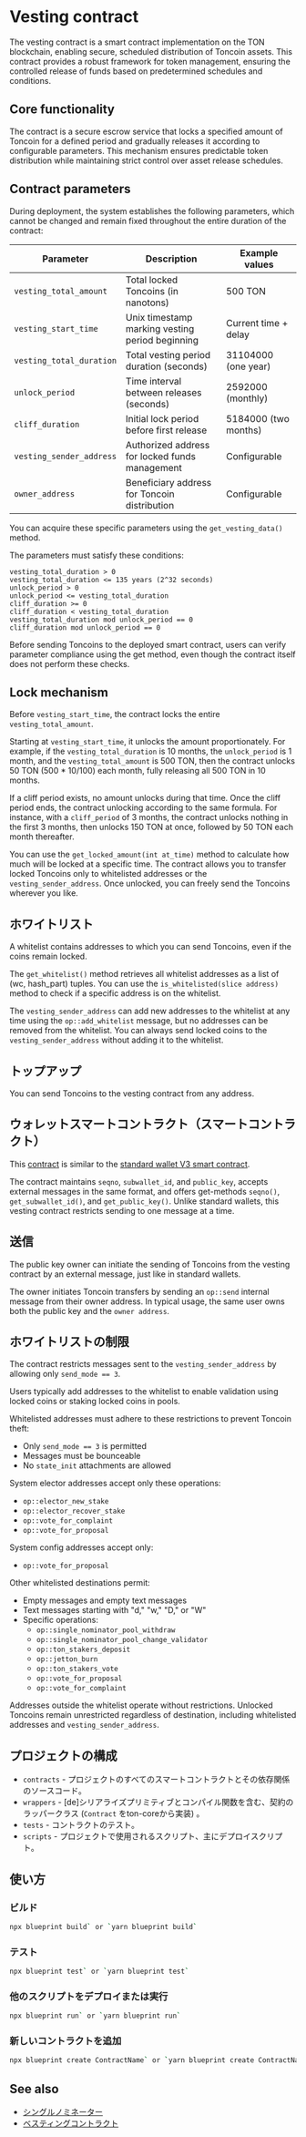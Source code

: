 
# Vesting contract

The vesting contract is a smart contract implementation on the TON blockchain, enabling secure, scheduled distribution of Toncoin assets. This contract provides a robust framework for token management, ensuring the controlled release of funds based on predetermined schedules and conditions.

## Core functionality

The contract is a secure escrow service that locks a specified amount of Toncoin for a defined period and gradually releases it according to configurable parameters. This mechanism ensures predictable token distribution while maintaining strict control over asset release schedules.

## Contract parameters

During deployment, the system establishes the following parameters, which cannot be changed and remain fixed throughout the entire duration of the contract:

| Parameter                | Description                                     | Example values       |
| ------------------------ | ----------------------------------------------- | -------------------- |
| `vesting_total_amount`   | Total locked Toncoins (in nanotons)             | 500 TON              |
| `vesting_start_time`     | Unix timestamp marking vesting period beginning | Current time + delay |
| `vesting_total_duration` | Total vesting period duration (seconds)         | 31104000 (one year)  |
| `unlock_period`          | Time interval between releases (seconds)        | 2592000 (monthly)    |
| `cliff_duration`         | Initial lock period before first release        | 5184000 (two months) |
| `vesting_sender_address` | Authorized address for locked funds management  | Configurable         |
| `owner_address`          | Beneficiary address for Toncoin distribution    | Configurable         |

You can acquire these specific parameters using the `get_vesting_data()` method.

The parameters must satisfy these conditions:

```
vesting_total_duration > 0
vesting_total_duration <= 135 years (2^32 seconds)
unlock_period > 0
unlock_period <= vesting_total_duration
cliff_duration >= 0
cliff_duration < vesting_total_duration
vesting_total_duration mod unlock_period == 0
cliff_duration mod unlock_period == 0
```

Before sending Toncoins to the deployed smart contract, users can verify parameter compliance using the get method, even though the contract itself does not perform these checks.

## Lock mechanism

Before `vesting_start_time`, the contract locks the entire `vesting_total_amount`.

Starting at `vesting_start_time`, it unlocks the amount proportionately. For example, if the `vesting_total_duration` is 10 months, the `unlock_period` is 1 month, and the `vesting_total_amount` is 500 TON, then the contract unlocks 50 TON (500 \* 10/100) each month, fully releasing all 500 TON in 10 months.

If a cliff period exists, no amount unlocks during that time. Once the cliff period ends, the contract unlocking according to the same formula. For instance, with a `cliff_period` of 3 months, the contract unlocks nothing in the first 3 months, then unlocks 150 TON at once, followed by 50 TON each month thereafter.

You can use the `get_locked_amount(int at_time)` method to calculate how much will be locked at a specific time. The contract allows you to transfer locked Toncoins only to whitelisted addresses or the `vesting_sender_address`. Once unlocked, you can freely send the Toncoins wherever you like.

## ホワイトリスト

A whitelist contains addresses to which you can send Toncoins, even if the coins remain locked.

The `get_whitelist()` method retrieves all whitelist addresses as a list of (wc, hash_part) tuples. You can use the `is_whitelisted(slice address)` method to check if a specific address is on the whitelist.

The `vesting_sender_address` can add new addresses to the whitelist at any time using the `op::add_whitelist` message, but no addresses can be removed from the whitelist. You can always send locked coins to the `vesting_sender_address` without adding it to the whitelist.

## トップアップ

You can send Toncoins to the vesting contract from any address.

## ウォレットスマートコントラクト（スマートコントラクト）

This [contract](https://github.com/ton-blockchain/vesting-contract/blob/2a63cb96942332abf92ed8425b37645fe4f41f86/contracts/vesting_wallet.fc#L366) is similar to the [standard wallet V3 smart contract](https://github.com/ton-blockchain/ton/blob/master/crypto/smartcont/wallet3-code.fc).

The contract maintains `seqno`, `subwallet_id`, and `public_key`, accepts external messages in the same format, and offers get-methods `seqno()`, `get_subwallet_id()`, and `get_public_key()`. Unlike standard wallets, this vesting contract restricts sending to one message at a time.

## 送信

The public key owner can initiate the sending of Toncoins from the vesting contract by an external message, just like in standard wallets.

The owner initiates Toncoin transfers by sending an `op::send` internal message from their owner address. In typical usage, the same user owns both the public key and the `owner address`.

## ホワイトリストの制限

The contract restricts messages sent to the `vesting_sender_address` by allowing only `send_mode == 3`.

Users typically add addresses to the whitelist to enable validation using locked coins or staking locked coins in pools.

Whitelisted addresses must adhere to these restrictions to prevent Toncoin theft:

- Only `send_mode == 3` is permitted
- Messages must be bounceable
- No `state_init` attachments are allowed

System elector addresses accept only these operations:

- `op::elector_new_stake`
- `op::elector_recover_stake`
- `op::vote_for_complaint`
- `op::vote_for_proposal`

System config addresses accept only:

- `op::vote_for_proposal`

Other whitelisted destinations permit:

- Empty messages and empty text messages
- Text messages starting with "d," "w," "D," or "W"
- Specific operations:
  - `op::single_nominator_pool_withdraw`
  - `op::single_nominator_pool_change_validator`
  - `op::ton_stakers_deposit`
  - `op::jetton_burn`
  - `op::ton_stakers_vote`
  - `op::vote_for_proposal`
  - `op::vote_for_complaint`

Addresses outside the whitelist operate without restrictions. Unlocked Toncoins remain unrestricted regardless of destination, including whitelisted addresses and `vesting_sender_address`.

## プロジェクトの構成

- `contracts` - プロジェクトのすべてのスマートコントラクトとその依存関係のソースコード。
- `wrappers` - [de]シリアライズプリミティブとコンパイル関数を含む、契約のラッパークラス (`Contract` をton-coreから実装) 。
- `tests` - コントラクトのテスト。
- `scripts` - プロジェクトで使用されるスクリプト、主にデプロイスクリプト。

## 使い方

### ビルド

```bash
npx blueprint build` or `yarn blueprint build`
```

### テスト

```bash
npx blueprint test` or `yarn blueprint test`
```

### 他のスクリプトをデプロイまたは実行

```bash
npx blueprint run` or `yarn blueprint run`
```

### 新しいコントラクトを追加

```bash
npx blueprint create ContractName` or `yarn blueprint create ContractName`
```

## See also

- [シングルノミネーター](/v3/documentation/smart-contracts/contracts-specs/single-nominator-pool)
- [ベスティングコントラクト](https://github.com/ton-blockchain/vesting-contract)

<Feedback />
